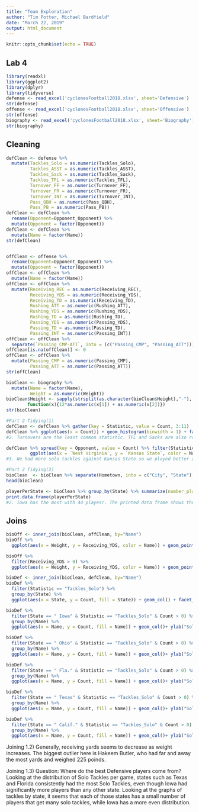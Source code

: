 ```yaml
---
title: "Team Exploration"
author: "Tim Potter, Michael Bardfield"
date: "March 22, 2019"
output: html_document
---
```


```r
knitr::opts_chunk$set(echo = TRUE)
```

## Lab 4

```r
library(readxl)
library(ggplot2)
library(dplyr)
library(tidyverse)
defense <- read_excel('cyclonesFootball2018.xlsx', sheet='Defensive')
str(defense)
offense <- read_excel('cyclonesFootball2018.xlsx', sheet='Offensive')
str(offense)
biography <- read_excel('cyclonesFootball2018.xlsx', sheet='Biography')
str(biography)
```

## Cleaning

```r
defClean <- defense %>%
  mutate(Tackles_Solo = as.numeric(Tackles_Solo),
         Tackles_ASST = as.numeric(Tackles_ASST),
         Tackles_Sack = as.numeric(Tackles_Sack),
         Tackles_TFL = as.numeric(Tackles_TFL),
         Turnover_FF = as.numeric(Turnover_FF),
         Turnover_FR = as.numeric(Turnover_FR),
         Turnover_INT = as.numeric(Turnover_INT),
         Pass_QBH = as.numeric(Pass_QBH),
         Pass_PB = as.numeric(Pass_PB))
defClean <- defClean %>%
  rename(Opponent=Opponent_Opponent) %>%
  mutate(Opponent = factor(Opponent))
defClean <- defClean %>%
  mutate(Name = factor(Name))
str(defClean)


offClean <- offense %>%
  rename(Opponent=Opponent_Opponent) %>%
  mutate(Opponent = factor(Opponent))
offClean <- offClean %>%
  mutate(Name = factor(Name))
offClean <- offClean %>%
  mutate(Receiving_REC = as.numeric(Receiving_REC),
         Receiving_YDS = as.numeric(Receiving_YDS),
         Receiving_TD = as.numeric(Receiving_TD),
         Rushing_ATT = as.numeric(Rushing_ATT),
         Rushing_YDS = as.numeric(Rushing_YDS),
         Rushing_TD = as.numeric(Rushing_TD),
         Passing_YDS = as.numeric(Passing_YDS),
         Passing_TD = as.numeric(Passing_TD),
         Passing_INT = as.numeric(Passing_INT))
offClean <- offClean %>%
  separate(`Passing_CMP-ATT`, into = (c("Passing_CMP", "Passing_ATT")))
offClean[is.na(offClean)] <- 0
offClean <- offClean %>%
  mutate(Passing_CMP = as.numeric(Passing_CMP),
         Passing_ATT = as.numeric(Passing_ATT))
str(offClean)

bioClean <- biography %>%
  mutate(Name = factor(Name),
         Weight = as.numeric(Weight))
bioClean$Height <- sapply(strsplit(as.character(bioClean$Height),"-"),
        function(x){12*as.numeric(x[1]) + as.numeric(x[2])})
str(bioClean)
```

```r
#Part 2 Tidying(1)
defClean <- defClean %>% gather(key = Statistic, value = Count, 3:11)
defClean %>% ggplot(aes(x = Count)) + geom_histogram(binwidth = 1) + facet_wrap(~Statistic, scale = "free")
#2. Turnovers are the least common statistic. TFL and Sacks are also rare.

defClean %>% spread(key = Opponent, value = Count) %>% filter(Statistic == "Tackles_Solo") %>%
         ggplot(aes(x = `West Virginia`, y = `Kansas State`, color = Name)) + geom_point() +                              xlab("West   Virginia") + ylab("Kansas State") + ggtitle("Solo Tackles per Game by Player")
#3. We had more solo tackles against Kansas State so we played better against them.

#Part 2 Tidying(2)
bioClean  <- bioClean %>% separate(Hometown, into = c("City", "State"), sep = ",") 
head(bioClean)

playerPerState <- bioClean %>% group_by(State) %>% summarize(number_players = n())
print.data.frame(playerPerState)
#2. Iowa has the most with 44 playesr. The printed data frame shows the number of players from each state or country.
```

## Joins

```r
bioOff <- inner_join(bioClean, offClean, by="Name")
bioOff %>%
  ggplot(aes(x = Weight, y = Receiving_YDS, color = Name)) + geom_point() + ylab("Receiving Yards") + ggtitle("Receiving Yards per Game by Player Weight")

bioOff %>%
  filter(Receiving_YDS > 0) %>%
  ggplot(aes(x = Weight, y = Receiving_YDS, color = Name)) + geom_point() + ylab("Receiving Yards") + ggtitle("Receiving Yards per Game by Player Weight")

bioDef <- inner_join(bioClean, defClean, by="Name")
bioDef %>%
  filter(Statistic == "Tackles_Solo") %>%
  group_by(State) %>%
  ggplot(aes(x = State, y = Count, fill = State)) + geom_col() + facet_wrap(~Opponent) + ylab("Solo Tackles") + ggtitle("Solo Tackles per Game by Home State of Player") + theme(axis.text.x=element_blank(), axis.ticks.x=element_blank())

bioDef %>%
  filter(State == " Iowa" & Statistic == "Tackles_Solo" & Count > 0) %>%
  group_by(Name) %>%
  ggplot(aes(x = Name, y = Count, fill = Name)) + geom_col()+ ylab("Solo Tackles") + ggtitle("Solo Tackles by Players from Iowa") + theme(axis.text.x=element_blank(), axis.ticks.x=element_blank(), axis.title.x = element_blank())

bioDef %>%
  filter(State == " Ohio" & Statistic == "Tackles_Solo" & Count > 0) %>%
  group_by(Name) %>%
  ggplot(aes(x = Name, y = Count, fill = Name)) + geom_col()+ ylab("Solo Tackles") + ggtitle("Solo Tackles by Players from Ohio") + theme(axis.text.x=element_blank(), axis.ticks.x=element_blank(), axis.title.x = element_blank())

bioDef %>%
  filter(State == " Fla." & Statistic == "Tackles_Solo" & Count > 0) %>%
  group_by(Name) %>%
  ggplot(aes(x = Name, y = Count, fill = Name)) + geom_col()+ ylab("Solo Tackles") + ggtitle("Solo Tackles by Players from Florida") + theme(axis.text.x=element_blank(), axis.ticks.x=element_blank(), axis.title.x = element_blank())

bioDef %>%
  filter(State == " Texas" & Statistic == "Tackles_Solo" & Count > 0) %>%
  group_by(Name) %>%
  ggplot(aes(x = Name, y = Count, fill = Name)) + geom_col()+ ylab("Solo Tackles") + ggtitle("Solo Tackles by Players from Texas") + theme(axis.text.x=element_blank(), axis.ticks.x=element_blank(), axis.title.x = element_blank())

bioDef %>%
  filter(State == " Calif." & Statistic == "Tackles_Solo" & Count > 0) %>%
  group_by(Name) %>%
  ggplot(aes(x = Name, y = Count, fill = Name)) + geom_col()+ ylab("Solo Tackles") + ggtitle("Solo Tackles by Players from California") + theme(axis.text.x=element_blank(), axis.ticks.x=element_blank(), axis.title.x = element_blank())
```

Joining 1.2)
  Generally, receiving yards seems to decrease as weight increases. The biggest outlier here is Hakeem Butler, who had far and away the most yards and weighed 225 poinds.
  
Joining 1.3) 
  Question: Where do the best Defensive players come from?
  Looking at the distribution of Solo Tackles per game, states such as Texas and Florida consistently had the most Solo Tackles, even though Iowa had significantly more players than any other state. Looking at the graphs of tackles by state, it seems that each of those states has a small number of players that get many solo tackles, while Iowa has a more even distribution.
